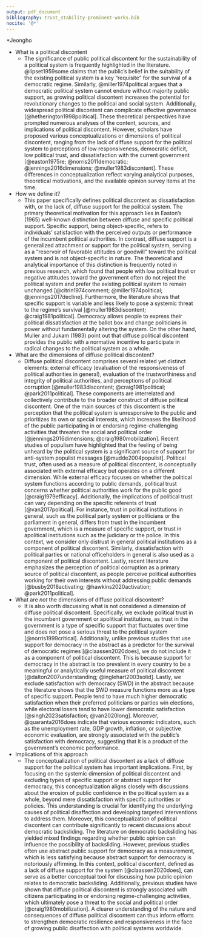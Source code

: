---
output: pdf_document
bibliography: trust_stability-prominent-works.bib
nocite: '@*'
---

```{=tex}
\pagenumbering{arabic}
\setcounter{page}{4}
\renewcommand*{\thepage}{A\arabic{page}}
```

*Jeongho

* What is a political discontent
	* The significance of public political discontent for the sustainability of a political system is frequently highlighted in the literature. @lipset1959some claims that the public's belief in the suitability of the existing political system is a key "requisite" for the survival of a democratic regime. Similarly, @miller1974political argues that a democratic political system cannot endure without majority public support, as growing political discontent increases the potential for revolutionary changes to the political and social system. Additionally, widespread political discontent can complicate effective governance [@hetherington1998political]. These theoretical perspectives have prompted numerous analyses of the content, sources, and implications of political discontent. However, scholars have proposed various conceptualizations or dimensions of political discontent, ranging from the lack of diffuse support for the political system to perceptions of low responsiveness, democratic deficit, low political trust, and dissatisfaction with the current government [@easton1975re; @norris2011democratic; @jennings2016dimensions; @muller1983discontent]. These differences in conceptualization reflect varying analytical purposes, theoretical motivations, and the available opinion survey items at the time.
* How we define it?
	* This paper specifically defines political discontent as dissatisfaction with, or the lack of, diffuse support for the political system. The primary theoretical motivation for this approach lies in Easton's (1965) well-known distinction between diffuse and specific political support. Specific support, being object-specific, refers to individuals' satisfaction with the perceived outputs or performance of the incumbent political authorities. In contrast, diffuse support is a generalized attachment or support for the political system, serving as a "reservoir of favorable attitudes or goodwill" toward the political system and is not object-specific in nature. The theoretical and analytical importance of this distinction is frequently noted in previous research, which found that people with low political trust or negative attitudes toward the government often do not reject the political system and prefer the existing political system to remain unchanged [@citrin1974comment; @miller1974political; @jennings2017decline]. Furthermore, the literature shows that specific support is variable and less likely to pose a systemic threat to the regime's survival [@muller1983discontent; @craig1981political]. Democracy allows people to express their political dissatisfaction at the ballot box and change politicians in power without fundamentally altering the system. On the other hand, Muller and Jukam (1983) point out that diffuse political discontent provides the public with a normative incentive to participate in radical changes to the political system as a whole.
* What are the dimensions of diffuse political discontent?
	* Diffuse political discontent comprises several related yet distinct elements: external efficacy (evaluation of the responsiveness of political authorities in general), evaluation of the trustworthiness and integrity of political authorities, and perceptions of political corruption [@muller1983discontent; @craig1981political; @park2011political]. These components are interrelated and collectively contribute to the broader construct of diffuse political discontent. One of the main sources of this discontent is the perception that the political system is unresponsive to the public and prioritizes its own or special interests, which increases the likelihood of the public participating in or endorsing regime-challenging activities that threaten the social and political order [@jennings2016dimensions; @craig1980mobilization]. Recent studies of populism have highlighted that the feeling of being unheard by the political system is a significant source of support for anti-system populist messages [@mudde2004populist]. Political trust, often used as a measure of political discontent, is conceptually associated with external efficacy but operates on a different dimension. While external efficacy focuses on whether the political system functions according to public demands, political trust concerns whether political authorities work for the public good [@craig1979efficacy]. Additionally, the implications of political trust can vary depending on the specific referents of trust [@van2017political]. For instance, trust in political institutions in general, such as the political party system or politicians or the parliament in general, differs from trust in the incumbent government, which is a measure of specific support, or trust in apolitical institutions such as the judiciary or the police. In this context, we consider only distrust in general political institutions as a component of political discontent. Similarly, dissatisfaction with political parties or national officeholders in general is also used as a component of political discontent. Lastly, recent literature emphasizes the perception of political corruption as a primary source of political discontent, as people perceive political authorities working for their own interests without addressing public demands [@busby2018activating; @hawkins2020activation; @park2011political].
* What are *not* the dimensions of diffuse political discontent?
	* It is also worth discussing what is not considered a dimension of diffuse political discontent. Specifically, we exclude political trust in the incumbent government or apolitical institutions, as trust in the government is a type of specific support that fluctuates over time and does not pose a serious threat to the political system [@norris1999critical]. Additionally, unlike previous studies that use support for democracy in the abstract as a predictor for the survival of democratic regimes [@claassen2020does], we do not include it as a component of political discontent. This is because support for democracy in the abstract is too prevalent in every country to be a meaningful or analytically useful measure of political discontent [@dalton2007understanding; @inglehart2003solid]. Lastly, we exclude satisfaction with democracy (SWD) in the abstract because the literature shows that the SWD measure functions more as a type of specific support. People tend to have much higher democratic satisfaction when their preferred politicians or parties win elections, while electoral losers tend to have lower democratic satisfaction [@singh2023satisfaction; @van2020long]. Moreover, @quaranta2016does indicate that various economic indicators, such as the unemployment rate, GDP growth, inflation, or subjective economic evaluation, are strongly associated with the public's satisfaction with democracy, suggesting that it is a product of the government's economic performance.
* Implications of this approach
	* The conceptualization of political discontent as a lack of diffuse support for the political system has important implications. First, by focusing on the systemic dimension of political discontent and excluding types of specific support or abstract support for democracy, this conceptualization aligns closely with discussions about the erosion of public confidence in the political system as a whole, beyond mere dissatisfaction with specific authorities or policies. This understanding is crucial for identifying the underlying causes of political disaffection and developing targeted interventions to address them. Moreover, this conceptualization of political discontent can contribute significantly to recent discussions about democratic backsliding. The literature on democratic backsliding has yielded mixed findings regarding whether public opinion can influence the possibility of backsliding. However, previous studies often use abstract public support for democracy as a measurement, which is less satisfying because abstract support for democracy is notoriously affirming. In this context, political discontent, defined as a lack of diffuse support for the system [@claassen2020does], can serve as a better conceptual tool for discussing how public opinion relates to democratic backsliding. Additionally, previous studies have shown that diffuse political discontent is strongly associated with citizens participating in or endorsing regime-challenging activities, which ultimately pose a threat to the social and political order [@craig1980mobilization]. A clearer understanding of the nature and consequences of diffuse political discontent can thus inform efforts to strengthen democratic resilience and responsiveness in the face of growing public disaffection with political systems worldwide.
